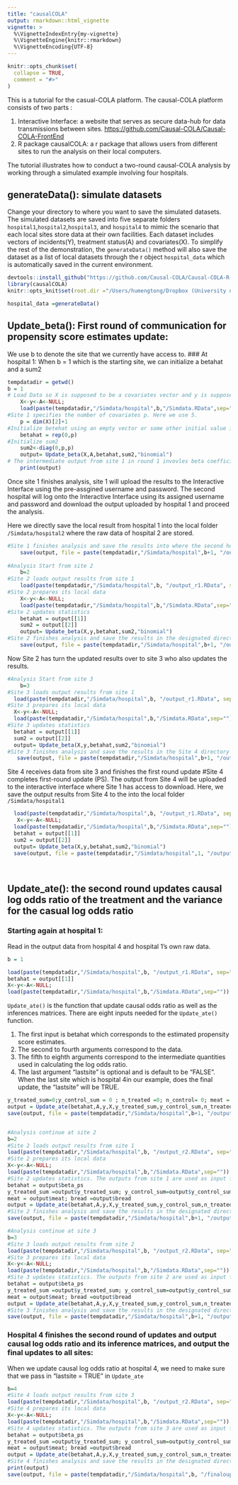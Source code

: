 ```yaml
---
title: "causalCOLA"
output: rmarkdown::html_vignette
vignette: >
  %\VignetteIndexEntry{my-vignette}
  %\VignetteEngine{knitr::rmarkdown}
  %\VignetteEncoding{UTF-8}
---
```


```r
knitr::opts_chunk$set(
  collapse = TRUE,
  comment = "#>"
)
```
This is a tutorial for the casual-COLA platform. The causal-COLA platform consists
of two parts :

1.  Interactive Interface: a website that serves as secure data-hub for data transmissions between sites.
<https://github.com/Causal-COLA/Causal-COLA-FrontEnd>
1.  R package causalCOLA: a r package that allows users from different sites to run the analysis on their local computers.

The tutorial illustrates how to conduct a two-round causal-COLA analysis by working through a simulated example involving four hospitals.

## generateData(): simulate datasets
Change your directory to where you want to save the simulated datasets. The simulated datasets are saved into five separate folders `hospital1`,`hospital2`,`hospital3`, and `hospital4` to mimic the scenario that each local sites store data at their own facilities.
Each dataset includes vectors of incidents(Y), treatment status(A) and covariates(X). To simplify the rest of the demonstration, the `generateData()` method will also save the dataset as a list of local datasets through the r object `hospital_data` which is automatically saved in the current environment.
```r

devtools::install_github("https://github.com/Causal-COLA/Causal-COLA-R-Package")
library(causalCOLA)
knitr::opts_knit$set(root.dir ="/Users/humengtong/Dropbox (University of Michigan)/from_box/Summer2020/Rpackages/causal_COLA")
```

```r

hospital_data =generateData()
```
## Update_beta(): First round of communication for propensity score estimates update:
We use b to denote the site that we currently have access to. 
### At hospital 1:
When b = 1 which is the starting site, we can initialize a betahat and a sum2

```r
tempdatadir = getwd()
b = 1
# Load Data so X is supposed to be a covariates vector and y is supposed to be the treatment vector
    X<-y<-A<-NULL;
    load(paste(tempdatadir,"/Simdata/hospital",b,"/Simdata.RData",sep=""))
#Site 1 specifies the number of covariates p. Here we use 5.
    p = dim(X)[2]+1
#Initialize betehat using an empty vector or some other initial value init
    betahat = rep(0,p) 
#Initialize sum2
    sum2<-diag(0,p,p)
    output= Update_beta(X,A,betahat,sum2,"binomial")
# The intermediate output from site 1 in round 1 invovles beta coefficient estimates and Hessian matrices
    print(output)
```

Once site 1 finishes analysis, site 1 will upload the results to the Interactive Interface using the pre-assgined username and password. The second hospital will log onto the Interactive Interface using its assigned username and password and download the output uploaded by hospital 1 and proceed the analysis.

Here we directly save the local result from hospital 1 into the local folder `/Simdata/hospital2` where the raw data of hospital 2 are stored.
```r
#Site 1 finishes analysis and save the results into where the second hospital has access to
    save(output, file = paste(tempdatadir,"/Simdata/hospital",b+1, "/output_r1.RData", sep=""))
    
#Analysis Start from site 2
    b=2
#Site 2 loads output results from site 1
    load(paste(tempdatadir,"/Simdata/hospital",b, "/output_r1.RData", sep=""))
#Site 2 prepares its local data
    X<-y<-A<-NULL;
    load(paste(tempdatadir,"/Simdata/hospital",b,"/Simdata.RData",sep=""))
#Site 2 updates statistics
    betahat = output[[1]]
    sum2 = output[[2]]
    output= Update_beta(X,y,betahat,sum2,"binomial")
#Site 2 finishes analysis and save the results in the designated directory
    save(output, file = paste(tempdatadir,"/Simdata/hospital",b+1, "/output_r1.RData", sep=""))
```
Now Site 2 has turn the updated results over to site 3 who also updates the results.
```r
#Analysis Start from site 3
    b=3
#Site 3 loads output results from site 1
  load(paste(tempdatadir,"/Simdata/hospital",b, "/output_r1.RData", sep=""))
#Site 3 prepares its local data
  X<-y<-A<-NULL;
  load(paste(tempdatadir,"/Simdata/hospital",b,"/Simdata.RData",sep=""))
#Site 3 updates statistics
  betahat = output[[1]]
  sum2 = output[[2]]
  output= Update_beta(X,y,betahat,sum2,"binomial")
#Site 3 finishes analysis and save the results in the Site 4 directory
   save(output, file = paste(tempdatadir,"/Simdata/hospital",b+1, "/output_r1.RData", sep=""))   
```
Site 4 receives data from site 3 and finishes the first round update #Site 4 completes first-round update (PS). The output from Site 4 will be uploaded to the interactive interface where Site 1 has access to download. Here, we save the output results from Site 4 to the into the local folder `/Simdata/hospital1` 
```r
  load(paste(tempdatadir,"/Simdata/hospital",b, "/output_r1.RData", sep=""))
   X<-y<-A<-NULL;
  load(paste(tempdatadir,"/Simdata/hospital",b,"/Simdata.RData",sep=""))
  betahat = output[[1]]
  sum2 = output[[2]]
  output= Update_beta(X,y,betahat,sum2,"binomial")
  save(output, file = paste(tempdatadir,"/Simdata/hospital",1, "/output_r1.RData", sep=""))     
  
  
```
## Update_ate(): the second round updates causal log odds ratio of the treatment and the variance for the casual log odds ratio
### Starting again at hospital 1:
Read in the output data from hospital 4 and hospital 1's own raw data.
```r
b = 1

load(paste(tempdatadir,"/Simdata/hospital",b, "/output_r1.RData", sep=""))
betahat = output[[1]]
X<-y<-A<-NULL;
load(paste(tempdatadir,"/Simdata/hospital",b,"/Simdata.RData",sep=""))
```

`Update_ate()` is the function that update causal odds ratio as well as the inferences matrices. 
There are eight inputs needed for the `Update_ate()` function. 

1. The first input is betahat which corresponds
to the estimated propensity score estimates. 
1. The second to fourth arguments correspond to the data. 
1. The fifth to
eighth arguments correspond to the intermediate quantities used in calculating the log odds ratio.
1. The last argument "lastsite" is optional and is default to be "FALSE". When the last site which is hospital 4in our example, does the final update, the "lastsite" will be TRUE.
```r
y_treated_sum=0;y_control_sum = 0 ; n_treated =0; n_control= 0; meat = 0; bread =0
output = Update_ate(betahat,A,y,X,y_treated_sum,y_control_sum,n_treated,n_control,meat,bread)
save(output, file = paste(tempdatadir,"/Simdata/hospital",b+1, "/output_r2.RData", sep=""))     


#Analysis continue at site 2
b=2
#Site 2 loads output results from site 1
load(paste(tempdatadir,"/Simdata/hospital",b, "/output_r2.RData", sep=""))
#Site 2 prepares its local data
X<-y<-A<-NULL;
load(paste(tempdatadir,"/Simdata/hospital",b,"/Simdata.RData",sep=""))
#Site 2 updates statistics. The outputs from site 1 are used as input for `Update_ate()`.
betahat = output$beta_ps
y_treated_sum =output$y_treated_sum; y_control_sum=output$y_control_sum; n_treated = output$n_treated;n_control = output$n_control
meat = output$meat; bread =output$bread
output = Update_ate(betahat,A,y,X,y_treated_sum,y_control_sum,n_treated,n_control,meat,bread)
#Site 2 finishes analysis and save the results in the designated directory
save(output, file = paste(tempdatadir,"/Simdata/hospital",b+1, "/output_r2.RData", sep=""))

```

```r
#Analysis continue at site 3
b=3
#Site 3 loads output results from site 2
load(paste(tempdatadir,"/Simdata/hospital",b, "/output_r2.RData", sep=""))
#Site 3 prepares its local data
X<-y<-A<-NULL;
load(paste(tempdatadir,"/Simdata/hospital",b,"/Simdata.RData",sep=""))
#Site 3 updates statistics. The outputs from site 2 are used as input for `Update_ate()`.
betahat = output$beta_ps
y_treated_sum =output$y_treated_sum; y_control_sum=output$y_control_sum; n_treated = output$n_treated;n_control = output$n_control
meat = output$meat; bread =output$bread
output = Update_ate(betahat,A,y,X,y_treated_sum,y_control_sum,n_treated,n_control,meat,bread)
#Site 3 finishes analysis and save the results in the designated directory
save(output, file = paste(tempdatadir,"/Simdata/hospital",b+1, "/output_r2.RData", sep=""))
```
### Hospital 4 finishes the second round of updates and output causal log odds ratio and its inference matrices, and output the final updates to all sites:
When we update causal log odds ratio at hospital 4, we need to make sure that we pass in "lastsite = TRUE" in `Update_ate`
```r
b=4
#Site 4 loads output results from site 3
load(paste(tempdatadir,"/Simdata/hospital",b, "/output_r2.RData", sep=""))
#Site 4 prepares its local data
X<-y<-A<-NULL;
load(paste(tempdatadir,"/Simdata/hospital",b,"/Simdata.RData",sep=""))
#Site 4 updates statistics. The outputs from site 3 are used as input for `Update_ate()`.
betahat = output$beta_ps
y_treated_sum =output$y_treated_sum; y_control_sum=output$y_control_sum; n_treated = output$n_treated;n_control = output$n_control
meat = output$meat; bread =output$bread
output = Update_ate(betahat,A,y,X,y_treated_sum,y_control_sum,n_treated,n_control,meat,bread,TRUE)
#Site 4 finishes analysis and save the results in the designated directory where every group will have access to.
print(output)
save(output, file = paste(tempdatadir,"/Simdata/hospital",b, "/finalouput.RData", sep=""))
```

